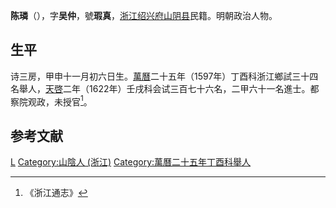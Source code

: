 '''陈璘'''（{{bd|？||？||}}），字'''吴仲'''，號'''瑕真'''，[[浙江|浙江]][[绍兴府|绍兴府]][[山阴县|山阴县]]民籍。明朝政治人物。

==生平==
诗三房，甲申十一月初六日生。[[萬曆|萬曆]]二十五年（1597年）丁酉科浙江鄉試三十四名舉人，[[天啓|天啓]]二年（1622年）壬戌科会试三百七十六名，二甲六十一名進士。都察院观政，未授官<ref>《浙江通志》</ref>。

==参考文献==
{{reflist}}

{{天啓二年壬戌科殿試金榜}}

{{Authority control}}

{{DEFAULTSORT:}}
[[Category:陈姓|L]]
[[Category:山陰人_(浙江)|Category:山陰人 (浙江)]]
[[Category:萬曆二十五年丁酉科舉人|Category:萬曆二十五年丁酉科舉人]]


{{明朝官员小作品}}